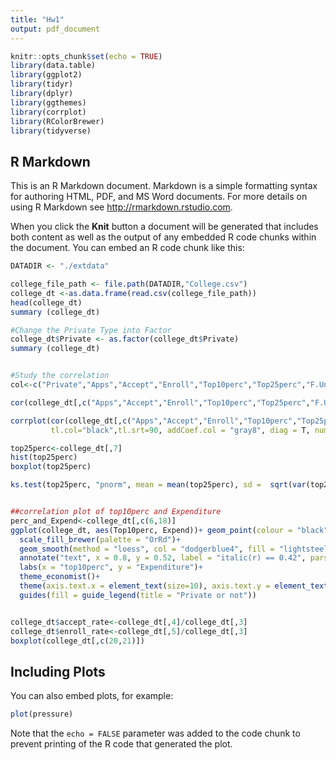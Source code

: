 ```yaml
---
title: "Hw1"
output: pdf_document
---
```


```r
knitr::opts_chunk$set(echo = TRUE)
library(data.table)
library(ggplot2)
library(tidyr)
library(dplyr)
library(ggthemes)
library(corrplot)
library(RColorBrewer)
library(tidyverse)
```

## R Markdown

This is an R Markdown document. Markdown is a simple formatting syntax for authoring HTML, PDF, and MS Word documents. For more details on using R Markdown see <http://rmarkdown.rstudio.com>.

When you click the **Knit** button a document will be generated that includes both content as well as the output of any embedded R code chunks within the document. You can embed an R code chunk like this:


```r

DATADIR <- "./extdata"

college_file_path <- file.path(DATADIR,"College.csv")
college_dt <-as.data.frame(read.csv(college_file_path))
head(college_dt)
summary (college_dt)

#Change the Private Type into Factor
college_dt$Private <- as.factor(college_dt$Private)
summary (college_dt)


#Study the correlation
col<-c("Private","Apps","Accept","Enroll","Top10perc","Top25perc","F.Undergrad","P.Undergrad","Outstate","Room.Board","Books","Personal","PhD","Terminal","S.F.Ratio","perc.alumni","Expend","Grad.Rate")

cor(college_dt[,c("Apps","Accept","Enroll","Top10perc","Top25perc","F.Undergrad","P.Undergrad","Outstate","Room.Board","Books","Personal","PhD","Terminal","S.F.Ratio","perc.alumni","Expend","Grad.Rate")])

corrplot(cor(college_dt[,c("Apps","Accept","Enroll","Top10perc","Top25perc","F.Undergrad","P.Undergrad","Outstate","Room.Board","Books","Personal","PhD","Terminal","S.F.Ratio","perc.alumni","Expend","Grad.Rate")]), method="color", type = "upper", col=brewer.pal(n=10, name="RdBu"), 
         tl.col="black",tl.srt=90, addCoef.col = "gray8", diag = T, number.cex = 0.65)

top25perc<-college_dt[,7]
hist(top25perc)
boxplot(top25perc)

ks.test(top25perc, "pnorm", mean = mean(top25perc), sd =  sqrt(var(top25perc)))


##correlation plot of top10perc and Expenditure
perc_and_Expend<-college_dt[,c(6,18)]
ggplot(college_dt, aes(Top10perc, Expend))+ geom_point(colour = "black", shape = 21, size = 3, aes(fill = factor(Private)))+ 
  scale_fill_brewer(palette = "OrRd")+
  geom_smooth(method = "loess", col = "dodgerblue4", fill = "lightsteelblue3", size = 1.2)+
  annotate("text", x = 0.8, y = 0.52, label = "italic(r) == 0.42", parse = T, size = 6, col = "gray20")+
  labs(x = "top10perc", y = "Expenditure")+
  theme_economist()+
  theme(axis.text.x = element_text(size=10), axis.text.y = element_text(size=10), legend.position = "right")+
  guides(fill = guide_legend(title = "Private or not"))


college_dt$accept_rate<-college_dt[,4]/college_dt[,3]
college_dt$enroll_rate<-college_dt[,5]/college_dt[,3]
boxplot(college_dt[,c(20,21)])
```

## Including Plots

You can also embed plots, for example:

```r
plot(pressure)
```

Note that the `echo = FALSE` parameter was added to the code chunk to prevent printing of the R code that generated the plot.
